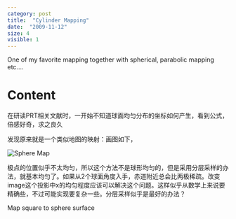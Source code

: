 ```yaml
---
category: post
title:  "Cylinder Mapping"
date:  "2009-11-12"
size: 4
visible: 1
---
```


One of my favorite mapping together with spherical, parabolic mapping etc....

# Content

在研读PRT相关文献时，一开始不知道球面均匀分布的坐标如何产生，看到公式，倍感好奇，求之良久


发现原来就是一个类似地图的映射：画图如下，


![Sphere Map](../images/blog/2009/mapping-sphere-cylinder.jpg)


极点的位置似乎不太均匀，所以这个方法不是球形均匀的，但是采用分层采样的办法，就基本均匀了。如果从2个球面角度入手，赤道附近总会比两极稀疏。改变image这个投影中x的均匀程度应该可以解决这个问题。这样似乎从数学上来说要精确些，不过可能实现要复杂一些。分层采样似乎是最好的办法？




Map square to sphere surface 
